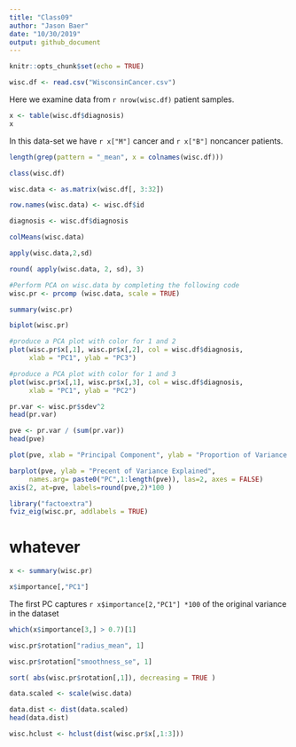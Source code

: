 ```yaml
---
title: "Class09"
author: "Jason Baer"
date: "10/30/2019"
output: github_document
---
```


```r
knitr::opts_chunk$set(echo = TRUE)
```

```r
wisc.df <- read.csv("WisconsinCancer.csv")
```

Here we examine data from `r nrow(wisc.df)` patient samples.

```r
x <- table(wisc.df$diagnosis)
x
```


In this data-set we have `r x["M"]`  cancer and `r x["B"]` noncancer patients.

```r
length(grep(pattern = "_mean", x = colnames(wisc.df)))
```

```r
class(wisc.df)
```

```r
wisc.data <- as.matrix(wisc.df[, 3:32])
```


```r
row.names(wisc.data) <- wisc.df$id
```

```r
diagnosis <- wisc.df$diagnosis

```

```r
colMeans(wisc.data)
```
```r
apply(wisc.data,2,sd)

```


```r
round( apply(wisc.data, 2, sd), 3)
```

```r
#Perform PCA on wisc.data by completing the following code
wisc.pr <- prcomp (wisc.data, scale = TRUE)

summary(wisc.pr)
```

```r
biplot(wisc.pr)
```

```r
#produce a PCA plot with color for 1 and 2
plot(wisc.pr$x[,1], wisc.pr$x[,2], col = wisc.df$diagnosis, 
     xlab = "PC1", ylab = "PC3")
```

```r
#produce a PCA plot with color for 1 and 3
plot(wisc.pr$x[,1], wisc.pr$x[,3], col = wisc.df$diagnosis, 
     xlab = "PC1", ylab = "PC2")
```

```r
pr.var <- wisc.pr$sdev^2
head(pr.var)
```

```r
pve <- pr.var / (sum(pr.var))
head(pve)
```

```r
plot(pve, xlab = "Principal Component", ylab = "Proportion of Variance Explained", ylim = c(0,1), type = "o")
```

```r
barplot(pve, ylab = "Precent of Variance Explained",
     names.arg= paste0("PC",1:length(pve)), las=2, axes = FALSE)
axis(2, at=pve, labels=round(pve,2)*100 )
```


```r
library("factoextra")
fviz_eig(wisc.pr, addlabels = TRUE)
```
# whatever

```r
x <- summary(wisc.pr)
```

```r
x$importance[,"PC1"]
```

The first PC captures `r x$importance[2,"PC1"] *100` of the original variance in the dataset

```r
which(x$importance[3,] > 0.7)[1]
```

```r
wisc.pr$rotation["radius_mean", 1]
```

```r
wisc.pr$rotation["smoothness_se", 1]
```
```r
sort( abs(wisc.pr$rotation[,1]), decreasing = TRUE )
```


```r
data.scaled <- scale(wisc.data)
```

```r
data.dist <- dist(data.scaled)
head(data.dist)
```

```r
wisc.hclust <- hclust(dist(wisc.pr$x[,1:3]))

```

